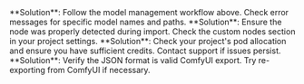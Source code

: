 <Accordion title="Missing Models Error">
**Solution**: Follow the model management workflow above. Check error messages for specific model names and paths.
</Accordion>

<Accordion title="Custom Node Not Found">
**Solution**: Ensure the node was properly detected during import. Check the custom nodes section in your project settings.
</Accordion>

<Accordion title="Pod Won't Start">
**Solution**: Check your project's pod allocation and ensure you have sufficient credits. Contact support if issues persist.
</Accordion>

<Accordion title="Workflow Won't Load">
**Solution**: Verify the JSON format is valid ComfyUI export. Try re-exporting from ComfyUI if necessary.
</Accordion>
